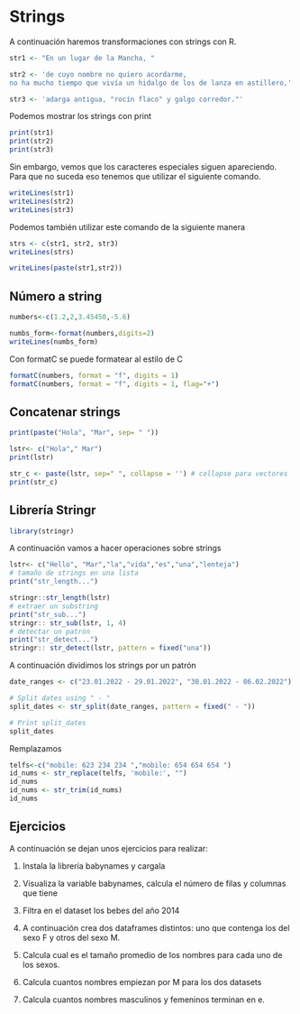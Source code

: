 # Strings

A continuación haremos transformaciones con strings con R.

```r

str1 <- "En un lugar de la Mancha, "

str2 <- 'de cuyo nombre no quiero acordarme,
no ha mucho tiempo que vivía un hidalgo de los de lanza en astillero,'

str3 <- 'adarga antigua, "rocín flaco" y galgo corredor."'
```

Podemos mostrar los strings con print

```r
print(str1)
print(str2)
print(str3)
```

Sin embargo, vemos que los caracteres especiales siguen apareciendo. Para que no suceda eso tenemos que utilizar el siguiente comando.

```r
writeLines(str1)
writeLines(str2)
writeLines(str3)
```

Podemos también utilizar este comando de la siguiente manera

```r
strs <- c(str1, str2, str3)
writeLines(strs)
```

```r
writeLines(paste(str1,str2))
```

## Número a string

```r
numbers<-c(1.2,2,3.45450,-5.6)

numbs_form<-format(numbers,digits=2)
writeLines(numbs_form)
```

Con formatC se puede formatear al estilo de C

```r
formatC(numbers, format = "f", digits = 1)
formatC(numbers, format = "f", digits = 1, flag="+")

```

## Concatenar strings

```r
print(paste("Hola", "Mar", sep= " "))

lstr<- c("Hola"," Mar")
print(lstr)

str_c <- paste(lstr, sep=" ", collapse = '') # collapse para vectores
print(str_c)
```

## Librería Stringr

```r
library(stringr)
```

A continuación vamos a hacer operaciones sobre strings

```r
lstr<- c("Hello", "Mar","la","vida","es","una","lenteja")
# tamaño de strings en una lista
print("str_length...")

stringr::str_length(lstr)
# extraer un substring
print("str_sub...")
stringr:: str_sub(lstr, 1, 4)
# detectar un patrón
print("str_detect...")
stringr:: str_detect(lstr, pattern = fixed("una"))

```

A continuación dividimos los strings por un patrón

```r

date_ranges <- c("23.01.2022 - 29.01.2022", "30.01.2022 - 06.02.2022")

# Split dates using " - "
split_dates <- str_split(date_ranges, pattern = fixed(" - "))

# Print split_dates
split_dates
```

Remplazamos

```r
telfs<-c("mobile: 623 234 234 ","mobile: 654 654 654 ")
id_nums <- str_replace(telfs, 'mobile:', "")
id_nums
id_nums <- str_trim(id_nums)
id_nums

```

## Ejercicios

A continuación se dejan unos ejercicios para realizar:

1.  Instala la librería babynames y cargala

2.  Visualiza la variable babynames, calcula el número de filas y columnas que tiene

3.  Filtra en el dataset los bebes del año 2014

4.  A continuación crea dos dataframes distintos: uno que contenga los del sexo F y otros del sexo M.

5.  Calcula cual es el tamaño promedio de los nombres para cada uno de los sexos.

6.  Calcula cuantos nombres empiezan por M para los dos datasets

7.  Calcula cuantos nombres masculinos y femeninos terminan en e.

```r
```

